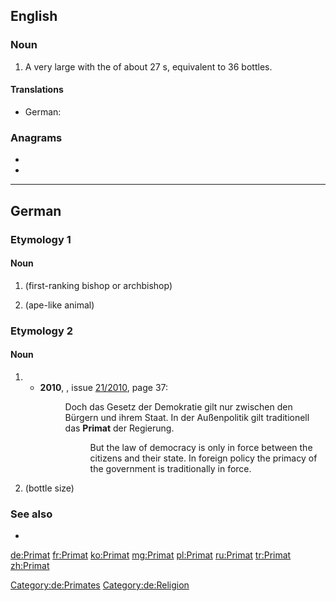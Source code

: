 {{also|primat}}
==English==

===Noun===
{{en-noun}}

# A very large {{l|en|champagne}} {{l|en|bottle}} with the {{l|en|capacity}} of about 27 {{l|en|liter}}s, equivalent to 36 {{l|en|standard}} bottles.

====Translations====
{{trans-top|champagne bottle}}
* German: {{t+|de|Primat}}
{{trans-mid}}
{{trans-bottom}}

===Anagrams===
* {{l|en|armpit}}
* {{l|en|impart}}

----

==German==

===Etymology 1===

====Noun====
{{de-noun|m|Primaten|Primaten}}

# {{l|en|primate}} (first-ranking bishop or archbishop)
# {{l|en|primate}} (ape-like animal)

===Etymology 2===

====Noun====
{{de-noun|n|g2=m|Primats|gen2=Primates|Primate}}

# {{l|en|primacy}}
#* '''2010''', ''{{w|Der Spiegel}}'', issue [http://www.spiegel.de/spiegel/print/index-2010-21.html 21/2010], page 37:
#*: Doch das Gesetz der Demokratie gilt nur zwischen den Bürgern und ihrem Staat. In der Außenpolitik gilt traditionell das '''Primat''' der Regierung.
#*:: But the law of democracy is only in force between the citizens and their state. In foreign policy the primacy of the government is traditionally in force.
# {{l|en|Primat}} (bottle size)

===See also===
* {{pedialite|lang=de}}

[[Category:de:Primates]]
[[Category:de:Religion]]

[[de:Primat]]
[[fr:Primat]]
[[ko:Primat]]
[[mg:Primat]]
[[pl:Primat]]
[[ru:Primat]]
[[tr:Primat]]
[[zh:Primat]]